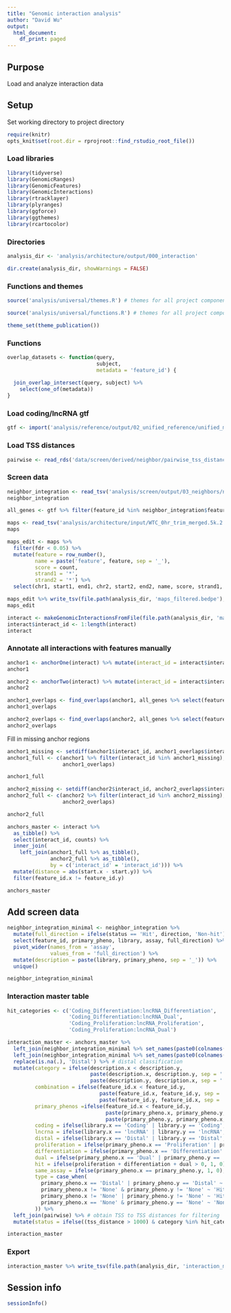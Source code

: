 ```yaml
---
title: "Genomic interaction analysis"
author: "David Wu"
output:
  html_document:
    df_print: paged
---
```


## Purpose
Load and analyze interaction data

## Setup 
Set working directory to project directory
```r
require(knitr)
opts_knit$set(root.dir = rprojroot::find_rstudio_root_file())
```

### Load libraries
```r
library(tidyverse)
library(GenomicRanges)
library(GenomicFeatures)
library(GenomicInteractions)
library(rtracklayer)
library(plyranges)
library(ggforce)
library(ggthemes)
library(rcartocolor)
```

### Directories
```r
analysis_dir <- 'analysis/architecture/output/000_interaction'

dir.create(analysis_dir, showWarnings = FALSE)
```

### Functions and themes
```r
source('analysis/universal/themes.R') # themes for all project components

source('analysis/universal/functions.R') # themes for all project components

theme_set(theme_publication())
```

### Functions
```r
overlap_datasets <- function(query,
                             subject,
                             metadata = 'feature_id') { 
  
  join_overlap_intersect(query, subject) %>% 
    select(one_of(metadata))
}
```

### Load coding/lncRNA gtf
```r
gtf <- import('analysis/reference/output/02_unified_reference/unified_minimal.gtf')
```

### Load TSS distances
```r
pairwise <- read_rds('data/screen/derived/neighbor/pairwise_tss_distances.rds')
```


### Screen data
```r
neighbor_integration <- read_tsv('analysis/screen/output/03_neighbors/neighbor_hits.tsv.gz')
neighbor_integration
```

```r
all_genes <- gtf %>% filter(feature_id %in% neighbor_integration$feature_id, type == 'gene') %>% mutate(id = feature_id)
```

```r
maps <- read_tsv('analysis/architecture/input/WTC_0hr_trim_merged.5k.2.peaks.bedpe')
maps
```
```r
maps_edit <- maps %>% 
  filter(fdr < 0.05) %>% 
  mutate(feature = row_number(),
         name = paste('feature', feature, sep = '_'),
         score = count,
         strand1 = '*',
         strand2 = '*') %>% 
  select(chr1, start1, end1, chr2, start2, end2, name, score, strand1, strand2, everything())

maps_edit %>% write_tsv(file.path(analysis_dir, 'maps_filtered.bedpe'), col_names = F)
maps_edit
```
```r
interact <- makeGenomicInteractionsFromFile(file.path(analysis_dir, 'maps_filtered.bedpe'), type = 'bedpe')
interact$interact_id <- 1:length(interact)
interact
```

### Annotate all interactions with features manually

```r
anchor1 <- anchorOne(interact) %>% mutate(interact_id = interact$interact_id)
anchor1
```

```r
anchor2 <- anchorTwo(interact) %>% mutate(interact_id = interact$interact_id)
anchor2
```

```r
anchor1_overlaps <- find_overlaps(anchor1, all_genes %>% select(feature_id, library))
anchor1_overlaps
```

```r
anchor2_overlaps <- find_overlaps(anchor2, all_genes %>% select(feature_id, library))
anchor2_overlaps
```

Fill in missing anchor regions
```r
anchor1_missing <- setdiff(anchor1$interact_id, anchor1_overlaps$interact_id)
anchor1_full <- c(anchor1 %>% filter(interact_id %in% anchor1_missing),
                  anchor1_overlaps)

anchor1_full
```
```r
anchor2_missing <- setdiff(anchor2$interact_id, anchor2_overlaps$interact_id)
anchor2_full <- c(anchor2 %>% filter(interact_id %in% anchor2_missing),
                  anchor2_overlaps)

anchor2_full
```

```r
anchors_master <- interact %>% 
  as_tibble() %>% 
  select(interact_id, counts) %>% 
  inner_join(
    left_join(anchor1_full %>% as_tibble(),
              anchor2_full %>% as_tibble(),
              by = c('interact_id' = 'interact_id'))) %>% 
  mutate(distance = abs(start.x - start.y)) %>% 
  filter(feature_id.x != feature_id.y)

anchors_master
```

## Add screen data
```r
neighbor_integration_minimal <- neighbor_integration %>% 
  mutate(full_direction = ifelse(status == 'Hit', direction, 'Non-hit')) %>% 
  select(feature_id, primary_pheno, library, assay, full_direction) %>% 
  pivot_wider(names_from = 'assay',
              values_from = 'full_direction') %>% 
  mutate(description = paste(library, primary_pheno, sep = '_')) %>% 
  unique()

neighbor_integration_minimal
```

### Interaction master table
```r
hit_categories <- c('Coding_Differentiation:lncRNA_Differentiation',
                    'Coding_Differentiation:lncRNA_Dual',
                    'Coding_Proliferation:lncRNA_Proliferation',
                    'Coding_Proliferation:lncRNA_Dual')

interaction_master <- anchors_master %>% 
  left_join(neighbor_integration_minimal %>% set_names(paste0(colnames(.), '.x'))) %>% 
  left_join(neighbor_integration_minimal %>% set_names(paste0(colnames(.), '.y'))) %>% 
  replace(is.na(.), 'Distal') %>% # distal classification
  mutate(category = ifelse(description.x < description.y, 
                           paste(description.x, description.y, sep = ':'),
                           paste(description.y, description.x, sep = ':')),
         combination = ifelse(feature_id.x < feature_id.y, 
                              paste(feature_id.x, feature_id.y, sep = ':'),
                              paste(feature_id.y, feature_id.x, sep = ':')),
         primary_phenos =ifelse(feature_id.x < feature_id.y, 
                                paste(primary_pheno.x, primary_pheno.y, sep = ':'),
                                paste(primary_pheno.y, primary_pheno.x, sep = ':')),
         coding = ifelse(library.x == 'Coding' | library.y == 'Coding', 1, 0),
         lncrna = ifelse(library.x == 'lncRNA' | library.y == 'lncRNA', 1, 0),
         distal = ifelse(library.x == 'Distal' | library.y == 'Distal', 1, 0),
         proliferation = ifelse(primary_pheno.x == 'Proliferation' | primary_pheno.y == 'Proliferation', 1, 0),
         differentiation = ifelse(primary_pheno.x == 'Differentiation' | primary_pheno.y == 'Differentiation', 1, 0),
         dual = ifelse(primary_pheno.x == 'Dual' | primary_pheno.y == 'Dual', 1, 0),
         hit = ifelse(proliferation + differentiation + dual > 0, 1, 0),
         same_assay = ifelse(primary_pheno.x == primary_pheno.y, 1, 0),
         type = case_when(
           primary_pheno.x == 'Distal' | primary_pheno.y == 'Distal' ~ 'Distal',
           primary_pheno.x != 'None' & primary_pheno.y != 'None' ~ 'Hit, hit',
           primary_pheno.x != 'None' | primary_pheno.y != 'None' ~ 'Hit, non-hit',
           primary_pheno.x == 'None' & primary_pheno.y == 'None' ~ 'Non-hit, non-hit',
         )) %>% 
  left_join(pairwise) %>% # obtain TSS to TSS distances for filtering
  mutate(status = ifelse((tss_distance > 1000) & category %in% hit_categories, 'Interaction hit', 'Other interaction')) # add interaction hit status

interaction_master
```

### Export
```r
interaction_master %>% write_tsv(file.path(analysis_dir, 'interaction_master.tsv.gz'))
```

## Session info
```r
sessionInfo()
```

